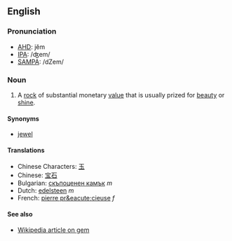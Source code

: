==English==

===Pronunciation===
*[[w:AHD|AHD]]: jĕm
*[[w:IPA|IPA]]: /ʤem/
*[[w:SAMPA|SAMPA]]: /dZem/

===Noun===

#A [[rock]] of substantial monetary [[value]] that is usually prized for [[beauty]] or [[shine]].

====Synonyms====
*[[jewel]]

====Translations====

*Chinese Characters: [[玉]]
*Chinese: [[宝石]]
*Bulgarian: [[скъпоценен камък]] ''m''
*Dutch: [[edelsteen]] ''m''
*French: [[pierre pr&eacute;cieuse]] ''f''

====See also====

*[[en:gem|Wikipedia article on gem]]
